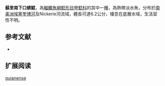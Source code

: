 {{Speciesbox
| name = 蘇里南下口蜻鯰
| image = 
| image_width = 250px
| image_caption = 
| status = NE
| status_system = IUCN3.1
| genus = Hypoptopoma
| species = guianense
| authority = [[Boeseman|Boeseman]], 1974
| synonyms = 
}}

'''蘇里南下口蜻鯰'''，為[[輻鰭魚綱|輻鰭魚綱]][[鯰形目|鯰形目]][[甲鯰科|甲鯰科]]的其中一[[種|種]]，為熱帶淡水魚，分布於[[南美洲|南美洲]][[埃塞奎博河|埃塞奎博河]]及Nickerie河流域，體長可達6.2公分，棲息在底層水域，生活習性不明。

==参考文献==
*{{FishBase_species|genus=Hypoptopoma|species=guianense|year=2014|month=12}}

== 扩展阅读 ==
{{refbegin}}
{{wikispecies-inline|Hypoptopoma guianense|蘇里南下口蜻鯰}}
{{refend}}
{{Taxonbar|from=Q6430709}}

[[Category:下口蜻鯰屬|guianense]]